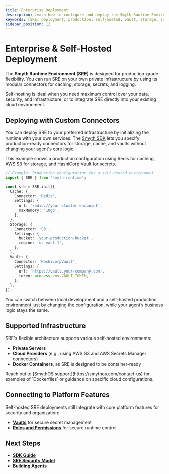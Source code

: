 ```yaml
---
title: Enterprise Deployment
description: Learn how to configure and deploy the Smyth Runtime Environment in production environments using custom connectors and secure infrastructure.
keywords: [SRE, deployment, production, self-hosted, vault, storage, sdk, docker, cloud]
sidebar_position: 12
---
```


# Enterprise & Self-Hosted Deployment

The **Smyth Runtime Environment (SRE)** is designed for production-grade flexibility. You can run SRE on your own private infrastructure by using its modular connectors for caching, storage, secrets, and logging.

<InfoCallout title="When to Self-Host">
Self-hosting is ideal when you need maximum control over your data, security, and infrastructure, or to integrate SRE directly into your existing cloud environment.
</InfoCallout>

<Spacer size="md" />

## Deploying with Custom Connectors

You can deploy SRE to your preferred infrastructure by initializing the runtime with your own services. The [Smyth SDK](/docs/agent-runtime/sdk-guide) lets you specify production-ready connectors for storage, cache, and vaults without changing your agent's core logic.

This example shows a production configuration using Redis for caching, AWS S3 for storage, and HashiCorp Vault for secrets.

```typescript
// Example: Production configuration for a self-hosted environment
import { SRE } from 'smyth-runtime';

const sre = SRE.init({
  Cache: {
    Connector: 'Redis',
    Settings: {
      url: 'redis://your-cluster-endpoint',
      maxMemory: '10gb',
    },
  },
  Storage: {
    Connector: 'S3',
    Settings: {
      bucket: 'your-production-bucket',
      region: 'us-east-1',
    },
  },
  Vault: {
    Connector: 'HashicorpVault',
    Settings: {
      url: 'https://vault.your-company.com',
      token: process.env.VAULT_TOKEN,
    },
  },
});
```

<InfoCallout title="Configuration is separate from logic">
You can switch between local development and a self-hosted production environment just by changing the configuration, while your agent’s business logic stays the same.
</InfoCallout>

<Spacer size="md" />

## Supported Infrastructure

SRE's flexible architecture supports various self-hosted environments:

- **Private Servers**
- **Cloud Providers** (e.g., using AWS S3 and AWS Secrets Manager connectors)
- **Docker Containers**, as SRE is designed to be container-ready

<WarningCallout title="Looking for deployment examples?">
Reach out to [SmythOS support](https://smythos.com/contact-us) for examples of `Dockerfiles` or guidance on specific cloud configurations.
</WarningCallout>

<Spacer size="md" />

## Connecting to Platform Features

Self-hosted SRE deployments still integrate with core platform features for security and organization:

- **[Vaults](/docs/agent-runtime/security)** for secure secret management
- **[Roles and Permissions](/docs/agent-runtime/security)** for secure runtime control

<Spacer size="md" />

## Next Steps

- **[SDK Guide](/docs/agent-runtime/sdk-guide)**
- **[SRE Security Model](/docs/agent-runtime/security)**
- **[Building Agents](/docs/agent-runtime/building-agents)**